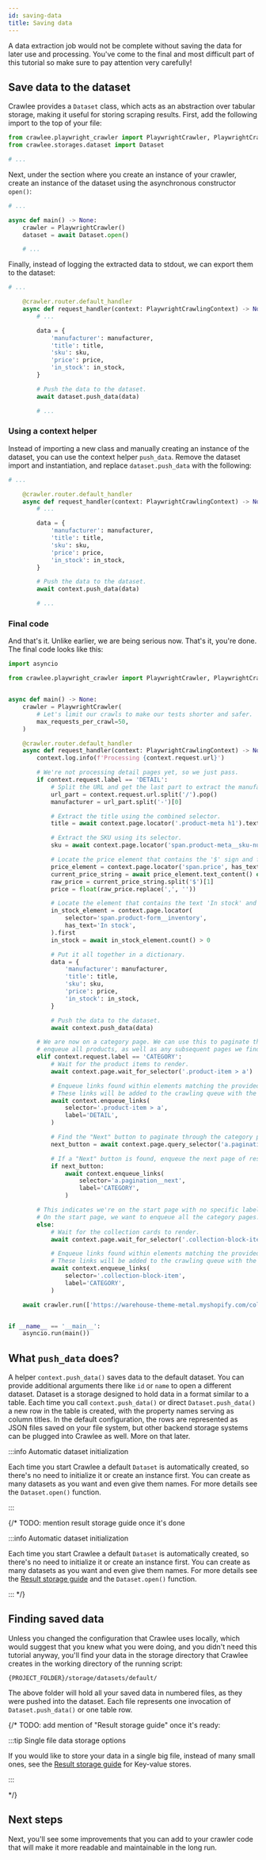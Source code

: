 ```yaml
---
id: saving-data
title: Saving data
---
```


A data extraction job would not be complete without saving the data for later use and processing. You've come to the final and most difficult part of this tutorial so make sure to pay attention very carefully!

## Save data to the dataset

Crawlee provides a `Dataset` class, which acts as an abstraction over tabular storage, making it useful for storing scraping results. First, add the following import to the top of your file:

```python
from crawlee.playwright_crawler import PlaywrightCrawler, PlaywrightCrawlingContext
from crawlee.storages.dataset import Dataset

# ...
```

Next, under the section where you create an instance of your crawler, create an instance of the dataset using the asynchronous constructor `open()`:

```python
# ...

async def main() -> None:
    crawler = PlaywrightCrawler()
    dataset = await Dataset.open()

    # ...
```

Finally, instead of logging the extracted data to stdout, we can export them to the dataset:

```python
# ...

    @crawler.router.default_handler
    async def request_handler(context: PlaywrightCrawlingContext) -> None:
        # ...

        data = {
            'manufacturer': manufacturer,
            'title': title,
            'sku': sku,
            'price': price,
            'in_stock': in_stock,
        }

        # Push the data to the dataset.
        await dataset.push_data(data)

        # ...
```

### Using a context helper

Instead of importing a new class and manually creating an instance of the dataset, you can use the context helper `push_data`. Remove the dataset import and instantiation, and replace `dataset.push_data` with the following:

```python
# ...

    @crawler.router.default_handler
    async def request_handler(context: PlaywrightCrawlingContext) -> None:
        # ...

        data = {
            'manufacturer': manufacturer,
            'title': title,
            'sku': sku,
            'price': price,
            'in_stock': in_stock,
        }

        # Push the data to the dataset.
        await context.push_data(data)

        # ...
```

### Final code

And that's it. Unlike earlier, we are being serious now. That's it, you're done. The final code looks like this:

```python
import asyncio

from crawlee.playwright_crawler import PlaywrightCrawler, PlaywrightCrawlingContext


async def main() -> None:
    crawler = PlaywrightCrawler(
        # Let's limit our crawls to make our tests shorter and safer.
        max_requests_per_crawl=50,
    )

    @crawler.router.default_handler
    async def request_handler(context: PlaywrightCrawlingContext) -> None:
        context.log.info(f'Processing {context.request.url}')

        # We're not processing detail pages yet, so we just pass.
        if context.request.label == 'DETAIL':
            # Split the URL and get the last part to extract the manufacturer.
            url_part = context.request.url.split('/').pop()
            manufacturer = url_part.split('-')[0]

            # Extract the title using the combined selector.
            title = await context.page.locator('.product-meta h1').text_content()

            # Extract the SKU using its selector.
            sku = await context.page.locator('span.product-meta__sku-number').text_content()

            # Locate the price element that contains the '$' sign and filter out the visually hidden elements.
            price_element = context.page.locator('span.price', has_text='$').first
            current_price_string = await price_element.text_content() or ''
            raw_price = current_price_string.split('$')[1]
            price = float(raw_price.replace(',', ''))

            # Locate the element that contains the text 'In stock' and filter out other elements.
            in_stock_element = context.page.locator(
                selector='span.product-form__inventory',
                has_text='In stock',
            ).first
            in_stock = await in_stock_element.count() > 0

            # Put it all together in a dictionary.
            data = {
                'manufacturer': manufacturer,
                'title': title,
                'sku': sku,
                'price': price,
                'in_stock': in_stock,
            }

            # Push the data to the dataset.
            await context.push_data(data)

        # We are now on a category page. We can use this to paginate through and
        # enqueue all products, as well as any subsequent pages we find.
        elif context.request.label == 'CATEGORY':
            # Wait for the product items to render.
            await context.page.wait_for_selector('.product-item > a')

            # Enqueue links found within elements matching the provided selector.
            # These links will be added to the crawling queue with the label DETAIL.
            await context.enqueue_links(
                selector='.product-item > a',
                label='DETAIL',
            )

            # Find the "Next" button to paginate through the category pages.
            next_button = await context.page.query_selector('a.pagination__next')

            # If a "Next" button is found, enqueue the next page of results.
            if next_button:
                await context.enqueue_links(
                    selector='a.pagination__next',
                    label='CATEGORY',
                )

        # This indicates we're on the start page with no specific label.
        # On the start page, we want to enqueue all the category pages.
        else:
            # Wait for the collection cards to render.
            await context.page.wait_for_selector('.collection-block-item')

            # Enqueue links found within elements matching the provided selector.
            # These links will be added to the crawling queue with the label CATEGORY.
            await context.enqueue_links(
                selector='.collection-block-item',
                label='CATEGORY',
            )

    await crawler.run(['https://warehouse-theme-metal.myshopify.com/collections'])


if __name__ == '__main__':
    asyncio.run(main())
```

## What `push_data` does?

A helper `context.push_data()` saves data to the default dataset. You can provide additional arguments there like `id` or `name` to open a different dataset. Dataset is a storage designed to hold data in a format similar to a table. Each time you call `context.push_data()` or direct `Dataset.push_data()` a new row in the table is created, with the property names serving as column titles. In the default configuration, the rows are represented as JSON files saved on your file system, but other backend storage systems can be plugged into Crawlee as well. More on that later.

:::info Automatic dataset initialization

Each time you start Crawlee a default `Dataset` is automatically created, so there's no need to initialize it or create an instance first. You can create as many datasets as you want and even give them names. For more details see the `Dataset.open()` function.

:::

{/* TODO: mention result storage guide once it's done

:::info Automatic dataset initialization

Each time you start Crawlee a default `Dataset` is automatically created, so there's no need to initialize it or create an instance first. You can create as many datasets as you want and even give them names. For more details see the [Result storage guide](../guides/result-storage#dataset) and the `Dataset.open()` function.

:::
*/}

## Finding saved data

Unless you changed the configuration that Crawlee uses locally, which would suggest that you knew what you were doing, and you didn't need this tutorial anyway, you'll find your data in the storage directory that Crawlee creates in the working directory of the running script:

```text
{PROJECT_FOLDER}/storage/datasets/default/
```

The above folder will hold all your saved data in numbered files, as they were pushed into the dataset. Each file represents one invocation of `Dataset.push_data()` or one table row.

{/* TODO: add mention of "Result storage guide" once it's ready:

:::tip Single file data storage options

If you would like to store your data in a single big file, instead of many small ones, see the [Result storage guide](../guides/result-storage#key-value-store) for Key-value stores.

:::

*/}

## Next steps

Next, you'll see some improvements that you can add to your crawler code that will make it more readable and maintainable in the long run.
